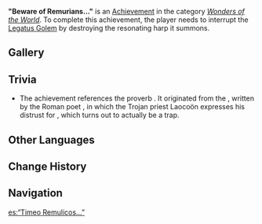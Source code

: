 {{Achievement Infobox
|id           = 82190
|order id     = 2190
|category     = Wonders of the World
|description  = "...Even should they carry instruments."
|requirements = Interrupt the [[Legatus Golem]] by destroying the resonating harp it summons. 
|primogems    = 5
|tracking     = 
|topic        = "Statue of Marble and Brass"
|type         = Boss
|hidden       = 1
}}
'''"Beware of Remurians..."''' is an [[Achievement]] in the category ''[[Wonders of the World]]''. To complete this achievement, the player needs to interrupt the [[Legatus Golem]] by destroying the resonating harp it summons. 
<!--
==Gameplay Notes==
* 
-->
==Gallery==
{{Preview
|size    = 300px
|file    = Statue of Marble and Brass Resonant Detonation
|caption = Resonant Detonation
}}

==Trivia==
* The achievement references the proverb {{w|beware of Greeks bearing gifts}}. It originated from the {{w|Aeneid}}, written by the Roman poet {{w|Virgil}}, in which the Trojan priest Laocoön expresses his distrust for {{w|Trojan horse|the horse gifted by the Greeks}}, which turns out to actually be a trap.
<!--
==Video Guides==
{{EVT
|video1   = 
|caption1 = 
}}
-->
==Other Languages==
{{Other Languages
|en       = "Beware of Remurians..."
|zhs      = 「我警惕雷穆利亚人…」
|zhs_rm   = "Wǒ Jǐngtì Léimùlìyà-rén..."
|zht      = 「我警惕雷穆利亞人…」
|zht_rm   = "Wǒ Jǐngtì Léimùlìyà-rén..."
|zh_tl    = "I am Wary of Remurians..."
|ja       = 「私はレムリア人を恐れる…」
|ja_rm    = "Watashi wa Remuria-jin wo Osoreru..."
|ja_tl    = "I Fear Remurians..."
|ko       = 「레무리아인을 경계하라…」
|ko_rm    = 
|ko_tl    = 
|es       = “Timeo Remulicos...”
|es_tl    = "I Fear Remurians..."
|fr       = « Je crains les Rémuriens... »
|fr_tl    = "I Fear the Remurians..."
|ru       = «Берегитесь ремурийцев...»
|ru_tl    = "Beware of Remurians..."
|th       = "ฉันไม่ไว้ใจชาว Remuria..."
|th_rm    = 
|th_tl    = 
|vi       = "Tôi Cảnh Giác Với Người Remuria..."
|vi_tl    = 
|de       = „Ich fürchte die aus Remuria ...“
|de_tl    = "I Fear Those From Remuria..."
|id       = "Waspadalah Terhadap Orang Remuria ...."
|id_tl    = "Beware of the Remurians..."
|pt       = "Cuidado com o Remuriano..."
|pt_tl    = 
|tr       = "Remurialılara Dikkat Et..."
|tr_tl    = 
|it       = "Diffidate dei remuriani..."
|it_tl    = "Distrust the Remurians..."
}}

==Change History==
{{Change History|4.6}}
<!--
==References==
{{Reflist}}
-->
==Navigation==
{{Achievement Navbox}}

[[es:“Timeo Remulicos...”]]